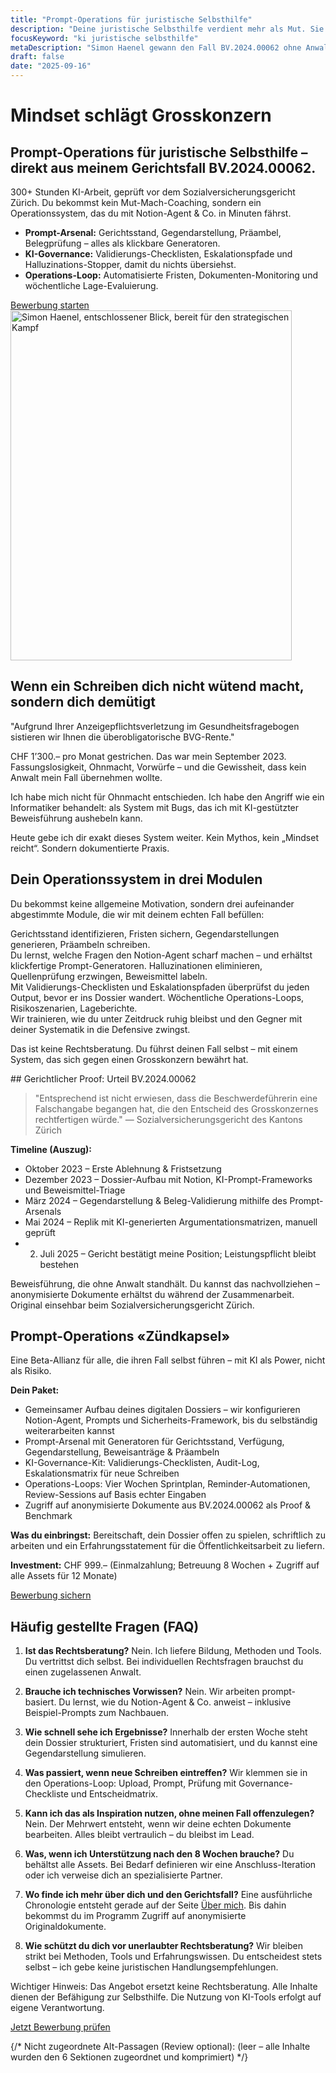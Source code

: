 ```yaml
---
title: "Prompt-Operations für juristische Selbsthilfe"
description: "Deine juristische Selbsthilfe verdient mehr als Mut. Sie braucht ein KI-gestütztes Operationssystem, das vor Gericht standhält."
focusKeyword: "ki juristische selbsthilfe"
metaDescription: "Simon Haenel gewann den Fall BV.2024.00062 ohne Anwalt. Mit seinen Prompt-Operations kombinierst du KI, Proof und Prozess, um dein Dossier selbst zu führen."
draft: false
date: "2025-09-16"
---
```


<SectionWrapper variant="hero">
<div>
  <h1>Mindset schlägt Grosskonzern</h1>
  <h2>Prompt-Operations für juristische Selbsthilfe – direkt aus meinem Gerichtsfall BV.2024.00062.</h2>
  <p class="mt-6 text-lg text-muted">300+ Stunden KI-Arbeit, geprüft vor dem Sozialversicherungsgericht Zürich. Du bekommst kein Mut-Mach-Coaching, sondern ein Operationssystem, das du mit Notion-Agent & Co. in Minuten fährst.</p>
  <ul class="mt-6 space-y-2 text-base">
    <li><strong>Prompt-Arsenal:</strong> Gerichtsstand, Gegendarstellung, Präambel, Belegprüfung – alles als klickbare Generatoren.</li>
    <li><strong>KI-Governance:</strong> Validierungs-Checklisten, Eskalationspfade und Halluzinations-Stopper, damit du nichts übersiehst.</li>
    <li><strong>Operations-Loop:</strong> Automatisierte Fristen, Dokumenten-Monitoring und wöchentliche Lage-Evaluierung.</li>
  </ul>
  <a href="/bewerbung" class="btn-primary mt-8 inline-flex">Bewerbung starten</a>
</div>
<div>
  <img 
    src="/assets/images/startseite-index/simon_haenel_entschlossen.webp" 
    alt="Simon Haenel, entschlossener Blick, bereit für den strategischen Kampf" 
    width="450" 
    height="560" 
    decoding="async" 
    fetchpriority="high"
    class="img-frame"
  />
</div>
</SectionWrapper>

<SectionWrapper variant="content">

## Wenn ein Schreiben dich nicht wütend macht, sondern dich demütigt

"Aufgrund Ihrer Anzeigepflichtsverletzung im Gesundheitsfragebogen sistieren wir Ihnen die überobligatorische BVG-Rente."

CHF&nbsp;1’300.– pro Monat gestrichen. Das war mein September 2023.
Fassungslosigkeit, Ohnmacht, Vorwürfe – und die Gewissheit, dass kein Anwalt mein Fall übernehmen wollte.

Ich habe mich nicht für Ohnmacht entschieden. Ich habe den Angriff wie ein Informatiker behandelt: als System mit Bugs, das ich mit KI-gestützter Beweisführung aushebeln kann.

Heute gebe ich dir exakt dieses System weiter. Kein Mythos, kein „Mindset reicht“. Sondern dokumentierte Praxis.

</SectionWrapper>

<SectionWrapper variant="story">

## Dein Operationssystem in drei Modulen

Du bekommst keine allgemeine Motivation, sondern drei aufeinander abgestimmte Module, die wir mit deinem echten Fall befüllen:

<div class="grid grid-cols-1 md:grid-cols-3 gap-8">
  <Card title="Modul A – Prompt-Arsenal">
  Gerichtsstand identifizieren, Fristen sichern, Gegendarstellungen generieren, Präambeln schreiben.<br />
  Du lernst, welche Fragen den Notion-Agent scharf machen – und erhältst klickfertige Prompt-Generatoren.
  </Card>
  <Card title="Modul B – KI-Governance">
  Halluzinationen eliminieren, Quellenprüfung erzwingen, Beweismittel labeln.<br />
  Mit Validierungs-Checklisten und Eskalationspfaden überprüfst du jeden Output, bevor er ins Dossier wandert.
  </Card>
  <Card title="Modul C – Strategische Resilienz">
  Wöchentliche Operations-Loops, Risikoszenarien, Lageberichte.<br />
  Wir trainieren, wie du unter Zeitdruck ruhig bleibst und den Gegner mit deiner Systematik in die Defensive zwingst.
  </Card>
</div>

Das ist keine Rechtsberatung. Du führst deinen Fall selbst – mit einem System, das sich gegen einen Grosskonzern bewährt hat.

</SectionWrapper>
<SectionWrapper variant="proof">
## Gerichtlicher Proof: Urteil BV.2024.00062

> "Entsprechend ist nicht erwiesen, dass die Beschwerdeführerin eine Falschangabe begangen hat, die den Entscheid des Grosskonzernes rechtfertigen würde." — Sozialversicherungsgericht des Kantons Zürich

**Timeline (Auszug):**

- Oktober 2023 – Erste Ablehnung & Fristsetzung
- Dezember 2023 – Dossier-Aufbau mit Notion, KI-Prompt-Frameworks und Beweismittel-Triage
- März 2024 – Gegendarstellung & Beleg-Validierung mithilfe des Prompt-Arsenals
- Mai 2024 – Replik mit KI-generierten Argumentationsmatrizen, manuell geprüft
- 2. Juli 2025 – Gericht bestätigt meine Position; Leistungspflicht bleibt bestehen

Beweisführung, die ohne Anwalt standhält. Du kannst das nachvollziehen – anonymisierte Dokumente erhältst du während der Zusammenarbeit. Original einsehbar beim Sozialversicherungsgericht Zürich.

</SectionWrapper>

<SectionWrapper variant="accent">

## Prompt-Operations «Zündkapsel»

Eine Beta-Allianz für alle, die ihren Fall selbst führen – mit KI als Power, nicht als Risiko.

**Dein Paket:**

- Gemeinsamer Aufbau deines digitalen Dossiers – wir konfigurieren Notion-Agent, Prompts und Sicherheits-Framework, bis du selbständig weiterarbeiten kannst
- Prompt-Arsenal mit Generatoren für Gerichtsstand, Verfügung, Gegendarstellung, Beweisanträge & Präambeln
- KI-Governance-Kit: Validierungs-Checklisten, Audit-Log, Eskalationsmatrix für neue Schreiben
- Operations-Loops: Vier Wochen Sprintplan, Reminder-Automationen, Review-Sessions auf Basis echter Eingaben
- Zugriff auf anonymisierte Dokumente aus BV.2024.00062 als Proof & Benchmark

**Was du einbringst:** Bereitschaft, dein Dossier offen zu spielen, schriftlich zu arbeiten und ein Erfahrungsstatement für die Öffentlichkeitsarbeit zu liefern.

**Investment:** CHF&nbsp;999.– (Einmalzahlung; Betreuung 8 Wochen + Zugriff auf alle Assets für 12 Monate)

<a href="/bewerbung" class="btn-primary mt-6">Bewerbung sichern</a>

</SectionWrapper>

<SectionWrapper variant="content">

## Häufig gestellte Fragen (FAQ)

1. **Ist das Rechtsberatung?**
  Nein. Ich liefere Bildung, Methoden und Tools. Du vertrittst dich selbst. Bei individuellen Rechtsfragen brauchst du einen zugelassenen Anwalt.

2. **Brauche ich technisches Vorwissen?**
  Nein. Wir arbeiten prompt-basiert. Du lernst, wie du Notion-Agent & Co. anweist – inklusive Beispiel-Prompts zum Nachbauen.

3. **Wie schnell sehe ich Ergebnisse?**
  Innerhalb der ersten Woche steht dein Dossier strukturiert, Fristen sind automatisiert, und du kannst eine Gegendarstellung simulieren.

4. **Was passiert, wenn neue Schreiben eintreffen?**
  Wir klemmen sie in den Operations-Loop: Upload, Prompt, Prüfung mit Governance-Checkliste und Entscheidmatrix.

5. **Kann ich das als Inspiration nutzen, ohne meinen Fall offenzulegen?**
  Nein. Der Mehrwert entsteht, wenn wir deine echten Dokumente bearbeiten. Alles bleibt vertraulich – du bleibst im Lead.

6. **Was, wenn ich Unterstützung nach den 8 Wochen brauche?**
  Du behältst alle Assets. Bei Bedarf definieren wir eine Anschluss-Iteration oder ich verweise dich an spezialisierte Partner.

7. **Wo finde ich mehr über dich und den Gerichtsfall?**
  Eine ausführliche Chronologie entsteht gerade auf der Seite <a href="/ueber-mich">Über mich</a>. Bis dahin bekommst du im Programm Zugriff auf anonymisierte Originaldokumente.

8. **Wie schützt du dich vor unerlaubter Rechtsberatung?**
  Wir bleiben strikt bei Methoden, Tools und Erfahrungswissen. Du entscheidest stets selbst – ich gebe keine juristischen Handlungsempfehlungen.

<div class="mt-8 text-sm text-muted">
  Wichtiger Hinweis: Das Angebot ersetzt keine Rechtsberatung. Alle Inhalte dienen der Befähigung zur Selbsthilfe. Die Nutzung von KI-Tools erfolgt auf eigene Verantwortung.
</div>

<a href="/bewerbung" class="btn-primary mt-6">Jetzt Bewerbung prüfen</a>

</SectionWrapper>

{/* Nicht zugeordnete Alt-Passagen (Review optional):
  (leer – alle Inhalte wurden den 6 Sektionen zugeordnet und komprimiert)
*/}
